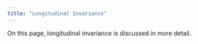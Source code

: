 ```yaml
---
title: "Longitudinal Invariance"
---
```


On this page, longitudinal invariance is discussed in more detail.
